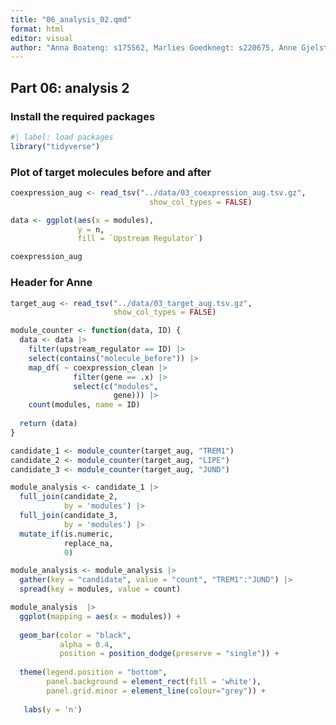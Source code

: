 ```yaml
---
title: "06_analysis_02.qmd"
format: html
editor: visual
author: "Anna Boateng: s175562, Marlies Goedknegt: s220675, Anne Gjelstrup: s194530, Katja Jagd: s185395, Olivia Ronnenberg: s183359"
---
```


## Part 06: analysis 2

### Install the required packages

```r
#| label: load packages
library("tidyverse")
```

### Plot of target molecules before and after

```r
coexpression_aug <- read_tsv("../data/03_coexpression_aug.tsv.gz",
                               show_col_types = FALSE)
```

```r
data <- ggplot(aes(x = modules),
               y = n, 
               fill = `Upstream Regulator`)
```

```r
coexpression_aug 
```

### Header for Anne

```r
target_aug <- read_tsv("../data/03_target_aug.tsv.gz",
                       show_col_types = FALSE)
```

```r
module_counter <- function(data, ID) {
  data <- data |> 
    filter(upstream_regulator == ID) |>
    select(contains("molecule_before")) |>
    map_df( ~ coexpression_clean |> 
              filter(gene == .x) |>
              select(c("modules",
                       gene))) |>
    count(modules, name = ID)
  
  return (data)
}
```


```r
candidate_1 <- module_counter(target_aug, "TREM1")
candidate_2 <- module_counter(target_aug, "LIPE")
candidate_3 <- module_counter(target_aug, "JUND")
```

```r
module_analysis <- candidate_1 |> 
  full_join(candidate_2,
            by = 'modules') |> 
  full_join(candidate_3,
            by = 'modules') |> 
  mutate_if(is.numeric,
            replace_na,
            0) 
```

```r
module_analysis <- module_analysis |> 
  gather(key = "candidate", value = "count", "TREM1":"JUND") |>   
  spread(key = modules, value = count) 
```


```r
module_analysis  |>
  ggplot(mapping = aes(x = modules)) +
  
  geom_bar(color = "black",
           alpha = 0.4,
           position = position_dodge(preserve = "single")) + 
  
  theme(legend.position = "bottom",
        panel.background = element_rect(fill = 'white'), 
        panel.grid.minor = element_line(colour="grey")) + 
  
   labs(y = 'n')
```

